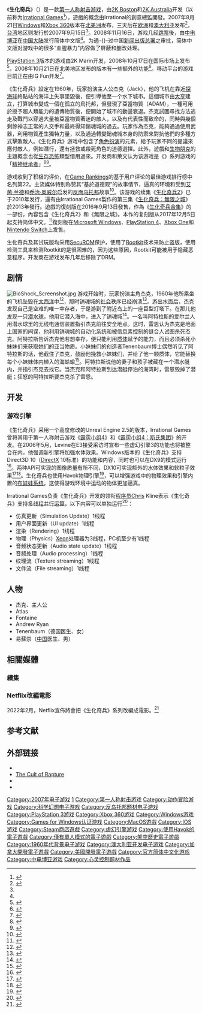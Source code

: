 {{noteTA
|G1=Games
|1=zh-cn:奥威尔; zh-tw:歐威爾;
|2=zh-cn:斯氏集团; zh-tw:黑幫風雲;
}}
<!--以下模板信息不填请留空，不要删去-->
{{Infobox VG
| title          = 生化奇兵
| collapsible    = 
| state          = 
| show image     = 
| image = File:Bioshockcoverfinalcropped.jpg
| english = BioShock
| developer      = [[2K_Games|2K Games]]<ref name=ps3pressrls/>
| publisher      = {{vgrelease|WW|[[2K_Games|2K Games]]|CN|[[中电博亚|中电博亚]]|TW|[[英宝格|英宝格]]}}
| engine         = [[虚幻引擎|虚幻引擎2.5]]<br />[[Havok|Havok]]物理引擎
| released       = {{collapsible list|title=2007年8月21日|'''Microsoft Windows、Xbox 360'''{{Vgrelease|NA|2007年8月21日<ref name="IGN1">{{citeweb|url=http://au.games.ign.com/articles/812/812621p1.html|title=BioShock Demo Now Available on Xbox LIVE|accessdate=2007-10-15|first=Alexis|last=Dunham|date=2007-08-13|publisher=IGN|deadurl=yes|archiveurl=https://web.archive.org/web/20110713004601/http://au.games.ign.com/articles/812/812621p1.html|archivedate=2011-07-13}}</ref>|EU|2007年8月24日<ref name="IGN1" /><ref>{{cite web |url=http://www.gamespot.com/xbox360/action/bioshock/similar.html?mode=versions |title=BioShock for Xbox 1080 Release Summary |accessdate=2008-03-11 |work=[[GameSpot|GameSpot]] |publisher=CNET Networks |archive-date=2009-01-14 |archive-url=https://web.archive.org/web/20090114101936/http://www.gamespot.com/xbox360/action/bioshock/similar.html?mode=versions |dead-url=no }}</ref><ref>{{cite web |url=http://www.gamespot.com/pc/action/bioshock/similar.html?mode=versions |title=BioShock for PC Release Summary |accessdate=2008-03-11 |work=[[GameSpot|GameSpot]] |publisher=CNET Networks |archive-date=2007-10-17 |archive-url=https://web.archive.org/web/20071017184549/http://www.gamespot.com/pc/action/bioshock/similar.html?mode=versions |dead-url=no }}</ref>|CN|2008年11月16日<ref name="Zhongdian">{{cite web | language = zh-cn | publisher = 中电博亚 | title = E3最佳游戏《生化奇兵》11月16日即将上市 | url = http://www.ceasia.com.cn/xinwen.php?op=view&id=167&PHPSESSID=1e0319de11c649b99deb4d9cde164923 | author =  | date = 2008-11-16 | accessdate = 2009-07-23 | archive-date = 2008-12-23 | archive-url = https://web.archive.org/web/20081223214911/http://www.ceasia.com.cn/xinwen.php?op=view&id=167&PHPSESSID=4ab06721bdf5a6342f4c0b4226c50363 | dead-url = yes }}</ref>|TW|2007年9月15日<ref name="Baha">{{cite web | language = zh-tw | publisher = 巴哈姆特電玩資訊站 | title = 生化奇兵 | url = http://acg.gamer.com.tw/acgDetail.php?s=8047 | author =  | date =  | accessdate = 2009-07-23 | archive-date = 2021-04-13 | archive-url = https://web.archive.org/web/20210413160920/https://acg.gamer.com.tw/acgDetail.php?s=8047 | dead-url = no }}</ref>}}<ref>{{Cite_web | url= http://store.steampowered.com/app/7670/?snr=1_7_7_230_150_5 | title = Steam 上的 BioShock™ | publisher = Steam | language = zh-Hans, en | accessdate=2016-10-19}}</ref>
'''iOS'''{{vgrelease|WW|2014年8月29日}}
'''PlayStation 3'''{{Vgrelease|EU|2008年10月17日|NA|2008年10月21日}}}}
| genre          = [[第一人称射击游戏|第一人称射击]]<br />[[动作冒险游戏|动作冒险]]
| modes          = [[单人游戏|单人游戏]]
| platforms      = [[Microsoft_Windows|Microsoft Windows]]<br />[[Xbox_360|Xbox 360]]<ref name="BioFAQ">{{citeweb|url=http://www.bioshock-online.com/faq/#platform|title=BioShock FAQ – what platforms is BioShock being released on?|accessdate=2008-07-30|publisher=Through the Looking Glass|archive-date=2012-03-22|archive-url=https://www.webcitation.org/66LbGluZl?url=http://www.bioshock-online.com/faq/#platform|dead-url=no}}</ref><br />[[PlayStation_3|PlayStation 3]]<br />[[Mac_OS_X|Mac OS X]]<ref>{{Cite web |url=http://www.macworld.com/article/138126/2009/01/bioshock.html |title=存档副本 |access-date=2009-07-22 |archive-date=2010-07-19 |archive-url=https://web.archive.org/web/20100719064046/http://www.macworld.com/article/138126/2009/01/bioshock.html |dead-url=no }}</ref><br />[[iOS|iOS]]
| onlinegame     =
| price          = 
| sale           = 
| director   = {{link-en|肯·萊文 (遊戲開發者)|Ken Levine (game developer)|肯·萊文}}<br />Alyssa Finley
| designer       = Paul Hellquist
| programmer = Christopher Kline<br />Rowan Wyborn
| writer         = {{link-en|肯·萊文 (遊戲開發者)|Ken Levine (game developer)|肯·萊文}}
| artist         = Scott Sinclair
| composer       = {{link-en|Garry Schyman|Garry Schyman}}
| series     = [[生化奇兵系列|生化奇兵系列]]
}}
《'''生化奇兵'''》（{{lang-en|''BioShock''}}）是一款[[第一人称射击游戏|第一人称射击游戏]]，由[[2K_Games|2K Boston]]和[[2K_Games|2K Australia]]开发（以前称为[[Irrational_Games|Irrational Games]]<ref>{{cite web | url = http://ir.take2games.com/ReleaseDetail.cfm?ReleaseID=183561 | title = Take-Two Interactive Software, Inc. Acquires Irrational Games | date = January 8, 2006 | publisher = Take-Two Interactive | accessdate = 2007-09-08 | archive-date = 2007-09-27 | archive-url = https://web.archive.org/web/20070927185123/http://ir.take2games.com/ReleaseDetail.cfm?ReleaseID=183561 | dead-url = yes }}</ref>），遊戲的概念由Irrational的創意總監{{link-en|肯·萊文 (遊戲開發者)|Ken Levine (game developer)|肯·萊文}}開發。2007年8月21日[[Windows|Windows]]和[[Xbox_360|Xbox 360]]版本在[[北美洲|北美洲]]发布，三天后在[[欧洲|欧洲]]和[[澳大利亚|澳大利亚]]发布<ref>{{cite web | url = http://www.2kgames.com/cultofrapture/updates.html | title = ''BioShock'' street date is August 21 | work = The Cult of Rapture | date = March 1, 2007 | accessdate = 2007-11-04 | archive-date = 2007-09-30 | archive-url = https://web.archive.org/web/20070930160948/http://www.2kgames.com/cultofrapture/updates.html | dead-url = no }}</ref>，[[台湾|台湾]]地区则发行於2007年9月15日<ref name="Baha" />。2008年11月16日，游戏几经[[跳票|跳票]]後，由[[中电博亚|中电博亚]]在[[中国大陆|中国大陆]]发行简体中文版<ref name="Zhongdian" />。为通-{}-过中国[[新闻出版总署|新闻出版总署]]之审批，简体中文版对游戏中的很多“血腥暴力”内容做了屏蔽和删改处理。

[[PlayStation_3|PlayStation 3]]版本的游戏由2K Marin开发，2008年10月17日在国际市场上发布<ref>{{citeweb | url = http://ps3.ign.com/articles/900/900066p1.html | title = IGN: ''BioShock'' Coming October 21 | publisher = [[IGN|IGN]] | date = August 19, 2008 | accessdate = 2008-08-19 | archive-date = 2008-08-22 | archive-url = https://web.archive.org/web/20080822012655/http://ps3.ign.com/articles/900/900066p1.html | dead-url = yes }}</ref>，2008年10月21日在北美地区发布的版本有一些额外的功能<ref name=ps3pressrls>{{cite press release | url=http://ir.take2games.com/ReleaseDetail.cfm?ReleaseID=312621 | title=2K Games Injects PlayStation 3 System Owners with Genetically Enhanced Version of BioShock | accessdate=2008-08-02 | date=May 28, 2008 | publisher=Take 2 Interactive | archive-date=2008-05-29 | archive-url=https://web.archive.org/web/20080529181404/http://ir.take2games.com/ReleaseDetail.cfm?ReleaseID=312621 | dead-url=yes }}</ref>。移动平台的游戏目前正在由IG Fun开发<ref name="mobilever">{{cite web | url=http://www.igfun.com/pub/pressrelease/Bioshock.htm | title=Mobile Gamers: Welcome to Rapture – IG FUN TO BRING THE AWARD WINNING “BIOSHOCK” TO MOBILE | date=2008-02-11 | accessdate=2008-05-30 | publisher=IG Fun | deadurl=yes | archiveurl=https://web.archive.org/web/20081201192533/http://www.igfun.com/pub/pressrelease/Bioshock.htm | archivedate=2008-12-01 }}</ref>。

《生化奇兵》設定在1960年，玩家扮演主人公杰克（Jack），他的飞机在靠近[[探海球|探海球]]終點站的海洋上失事墜毀後，便引導他至一个水下城市{{link-en|銷魂城 (生化奇兵)|Rapture (BioShock)|銷魂城}}。這個城市由[[大亨|大亨]]{{link-en|安德魯·雷恩 (生化奇兵)|Andrew Ryan (BioShock)|安德魯·雷恩}}建立，打算城市變成一個在孤立的烏托邦，但發現了亞當物質（ADAM），一種可用於授予超人類能力的遺傳物質後，便開始了城市的動盪衰退。杰克試圖尋找方法逃走及戰鬥以穿過大量被亞當物質著迷的敵人，以及有代表性而致命的{{link-en|大老爹 (生化奇兵)|Big Daddy (BioShock)|大老爹}}，同時與幾個剩餘神志正常的人交手和最終得知銷魂城的過去。玩家作為杰克，能夠通過使用武器，利用物質產生獨特力量，以及通過轉變銷魂城本身的防禦來對抗他們的多種方式擊敗敵人。《生化奇兵》游戏中包含了[[電子角色扮演遊戲|角色扮演]]的元素，給予玩家不同的提議來應付敵人，例如潛行，還有拯救或殺死角色的道德選擇。此外，遊戲和[[生物朋克|生物朋克]]的主題概念也從[[恐怖游戏|生存恐怖]]類型借用過來。开发商和萊文认为该游戏是《''{{link-en|网络奇兵|System Shock}}''》系列游戏的「[[精神續作|精神继承者]]」<ref>{{cite web | url = http://pc.gamespy.com/pc/bioshock/707256p1.html | title = GameSpy: ''BioShock'' Preview | date = 2006-05-10 | accessdate = 2007-11-04 | publisher = Gamespy | first = Li C. | last = Kuo | archive-date = 2012-02-23 | archive-url = https://www.webcitation.org/65ef82tqv?url=http://pc.gamespy.com/pc/bioshock/707256p1.html | dead-url = no }}</ref><ref>{{citeweb | url = http://au.pc.ign.com/articles/556/556421p1.html | title = IGN ''BioShock'' Interview | publisher = [[IGN|IGN]] | date = 2004-10-04 | accessdate = 2007-10-07 | archive-url = https://web.archive.org/web/20090315134513/http://au.pc.ign.com/articles/556/556421p1.html | archive-date = 2009-03-15 | dead-url = yes }}</ref>。

游戏收到了积极的评价，在[[Game_Rankings|Game Rankings]]的基于用户评论的最佳游戏排行榜中名列第22。主流媒体特别称赞其“基於道德观”的故事情节，逼真的环境和受到[[艾茵·兰德|艾茵·兰德]]和[[乔治·奥威尔|乔治·奥威尔]]启发的[[反面乌托邦|反面乌托邦]]故事<ref name="bostonglobereview">{{cite web | url = http://www.boston.com/ae/games/articles/2007/08/27/bioshock_lets_users_take_on_fanaticism_through_fantasy/ | title = ''BioShock'' lets users take on fanaticism through fantasy | publisher = [[Boston_Globe|Boston Globe]] | date = 2007-08-27 | first = Hiawatha | last = Bray | accessdate = 2007-11-09 | archive-date = 2007-10-14 | archive-url = https://web.archive.org/web/20071014004508/http://www.boston.com/ae/games/articles/2007/08/27/bioshock_lets_users_take_on_fanaticism_through_fantasy/ | dead-url = no }}</ref>。该游戏的续集《[[生化奇兵2|生化奇兵2]]》已于2010年发行，還有由Irrational Games製作的第三集《[[生化奇兵：無限之城|生化奇兵：無限之城]]》於2013年發行。遊戲的復刻版在2016年9月13日發售，作為《[[生化奇兵合集|生化奇兵合集]]》的一部份，內容包含《生化奇兵2》和《無限之城》。本作的复刻版从2017年12月5日起支持简体中文。<ref>{{Cite web |url = http://steamcommunity.com/games/409710/announcements/detail/1469727073447032566 |title = PC Patch Notes: December 5 |author = 2kschug |date = 2017-12-05 |publisher =  |language = en |accessdate = 2017-12-09 |archive-date = 2020-11-09 |archive-url = https://web.archive.org/web/20201109034143/https://steamcommunity.com/games/409710/announcements/detail/1469727073447032566 |dead-url = no }}</ref>復刻版在[[Microsoft_Windows|Microsoft Windows]]、[[PlayStation_4|PlayStation 4]]、[[Xbox_One|Xbox One]]和[[Nintendo_Switch|Nintendo Switch]]上发售。

生化奇兵及其试玩版均采用[[SecuROM|SecuROM]]保护，使用了[[Rootkit|Rootkit]]技术来防止盗版，使用检测工具来检测Rootkit的是很困难的，因为这些原因，Rootkit可能被用于隐藏恶意程序。开发商在游戏发布几年后移除了DRM。

==剧情==
[[File:BioShock_Screenshot.jpg|thumb]]
游戏开始时，玩家扮演主角杰克，1960年他所乘坐的飞机坠毁在[[大西洋|大西洋]]中<ref>{{cite web|url=http://au.pc.ign.com/articles/813/813641p1.html|title=''BioShock'' Review: Welcome to Rapture; at IGN|accessdate=7 October 2007|archive-url=https://web.archive.org/web/20120718131354/http://au.pc.ign.com/articles/813/813641p1.html|archive-date=2012-07-18|dead-url=yes}}</ref>，那时销魂城的[[社会|社会]]秩序已经崩溃<ref>{{cite web|url=http://www.bioshock-online.com/faq/#about|title=''BioShock'' FAQs – What is the game about?|accessdate=2007-10-08|date=2006-12-30|publisher=Through the Looking Glass|archive-date=2012-03-22|archive-url=https://www.webcitation.org/66LbGluZl?url=http://www.bioshock-online.com/faq/#about|dead-url=no}}</ref>。游出水面后，杰克发现自己是空难的唯一幸存者，于是游到了附近岛上的一座巨型灯塔下。在那儿他发现一只[[潜水艇|潜水球]]，他用它潜入海中，进入了销魂城<ref>{{cite web|url=http://au.xbox360.ign.com/objects/793/793105.html|title=''BioShock''|publisher=IGN|accessdate=2007-10-07|archive-url=https://web.archive.org/web/20071012183719/http://au.xbox360.ign.com/objects/793/793105.html|archive-date=2007-10-12|dead-url=yes}}</ref>。一名叫阿特拉斯的爱尔兰人用潜水球里的无线电通信装置指引杰克前往安全地点。这时，雷恩认为杰克是地面上国家的间谍，他利用销魂城的自动化系统和被信息素控制的缝合人试图杀死杰克。阿特拉斯告诉杰克他若想幸存，便只能利用[[质体|质体]]赋予的能力，而且必须杀死小妹妹们来获取她们的亚当物质。小妹妹们的创造者Tenenbaum博士偶然听见了阿特拉斯的话，他截住了杰克，鼓励他挽救小妹妹们，并给了他一颗质体，它能替换每个小妹妹体内植入的海蛤蝓<ref name="IGN water">{{cite web | url = http://blogs.ign.com/Irrational_Games/2007/05/23/55572/ | title = IGN first look at the Little Sisters | publisher = IGN | date = 2007-05-23 | accessdate = 2007-11-04 | deadurl = yes | archiveurl = https://web.archive.org/web/20071103135013/http://blogs.ign.com/Irrational_Games/2007/05/23/55572/ | archivedate = 2007-11-03 }}</ref>。阿特拉斯说他的妻子和孩子被藏在一个潜水艇内，并指引杰克去找它。当杰克和阿特拉斯到达潜艇停泊的海湾时，雷恩毁掉了潜艇；狂怒的阿特拉斯要杰克杀了雷恩。

== 开发 ==

=== 游戏引擎 ===
《生化奇兵》采用一个高度修改的Unreal Engine 2.5的版本，Irrational Games曾将其用于第一人称射击游戏《[[霹雳小组4|霹雳小组4]]》和《[[霹雳小组4：斯氏集团|霹雳小组4：斯氏集团]]》的开发。在2006年5月，Levine在E3接受采访时宣布一些虚幻引擎3的功能也将被整合在内，他强调新引擎将加强水体效果。Windows版本的《生化奇兵》支持Direct3D 10（[[DirectX|DirectX]] 10标准）的功能和内容，同时也可以在DX9的模式运行<ref>{{cite web | url = http://www.2kgames.com/cultofrapture/updates.html | title = DX10 Update | publisher = Cult of Rapture | date = 2007-04-25 | accessdate = 2007-05-06 | first = Elizabeth | last = Tobey | archive-date = 2007-09-30 | archive-url = https://web.archive.org/web/20070930160948/http://www.2kgames.com/cultofrapture/updates.html | dead-url = no }}</ref>。两种API可实现的图像质量有所不同，DX10可实现额外的水体效果和软粒子效果<ref>{{cite web | url = http://au.gamespot.com/features/6177688/index.html | title = BioShock Hardware Performance Guide | first = Sarju | last = Shah | date = 2007-08-26 | accessdate = 2008-03-03 | publisher = Gamespot AU | archive-date = 2007-10-26 | archive-url = https://web.archive.org/web/20071026023845/http://au.gamespot.com/features/6177688/index.html | dead-url = yes }}</ref><ref>{{cite web | url = http://www.bit-tech.net/gaming/2007/08/30/bioshock_gameplay_graphics_and_performance/1 | title = BioShock: Graphics & Performance | date = 2007-08-30 | accessdate = 2008-03-03 | first = Tim | last = Smalley | publisher = Bit-Tech | archive-date = 2008-02-16 | archive-url = https://web.archive.org/web/20080216102314/http://www.bit-tech.net/gaming/2007/08/30/bioshock_gameplay_graphics_and_performance/1 | dead-url = no }}</ref>。生化奇兵也使用Havok物理引擎<ref name="BioFAQs 2">{{citeweb|url=http://www.bioshock-online.com/faq/#engine|title=''BioShock'' FAQs – What engine is ''BioShock'' using?|accessdate=2007-10-07|date=2006-12-30|publisher=Through the Looking Glasee|archive-date=2012-03-22|archive-url=https://www.webcitation.org/66LbGluZl?url=http://www.bioshock-online.com/faq/#engine|dead-url=no}}</ref>，可以增强游戏中的物理效果和引擎内置的[[布娃娃系统|布娃娃系统]]，这使得游戏环境中运动的物体更加逼真。

Irrational Games负责《生化奇兵》开发的领衔[[程序员|程序员]]Chris Kline表示《生化奇兵》支持[[多线程|多线程]][[并行运算|并行运算]]，以下内容可以单独运行<ref>{{cite web | url=http://www.ttlg.com/forums/showthread.php?t=109427&page=2 | title=Anyone else upgrading their pcs in anticipation of Bioshock? | date=2007-11-18 | accessdate=2007-11-18 | publisher=TTLG Forums | first=Chris | last=Kline | archive-date=2011-06-13 | archive-url=https://web.archive.org/web/20110613031629/http://www.ttlg.com/forums/showthread.php?t=109427&page=2 | dead-url=no }}</ref>：

*仿真更新（Simulation Update）1线程
*用户界面更新（UI update）1线程
*渲染（Rendering）1线程
*物理（Physics）[[Xeon|Xeon]]处理器为3线程，PC机至少有1线程
*音频状态更新（Audio state update）1线程
*音频处理（Audio processing）1线程
*纹理流（Texture streaming）1线程
*文件流（File streaming）1线程

{{Clear}}

== 人物 ==

* 杰克、主人公
* Atlas
* Fontaine
* Andrew Ryan
* Tenenbaum（德国医生、女）
* 易蘇崇（[[中國|中国]]医生、男）

== 相關媒體 ==
=== 續集 ===
{{Main|生化奇兵2|生化奇兵 无限}}

=== Netflix改編電影 ===
2022年2月，Netflix宣佈將會把《生化奇兵》系列改編成電影。<ref>{{Cite web |url = https://www.hollywoodreporter.com/movies/movie-news/bioshock-movie-neflix-1235093896/ |title = ‘BioShock’ Movie in the Works at Netflix |author = Borys Kit |date = 2022-02-15 |publisher = The Hollywood Reporter |language = en}}</ref>

==参考文献==
{{Reflist|2}}

== 外部链接 ==
{{Portal|电子游戏|Gamepad.svg}}
{{Wikiquote}}
* {{official website|http://www.bioshockgame.com/site/agegate.html}}
* [http://www.2kgames.com/cultofrapture/ The Cult of Rapture]
* {{MobyGames|id=/game/bioshock}}
* {{IMDb title|id=1094581|title=BioShock}}

{{生化奇兵}}
{{Digital Extremes}}

{{Authority control}}
{{DEFAULTSORT:BioShock}}
[[Category:2007年电子游戏|Category:2007年电子游戏]]
[[Category:生化奇兵系列电子游戏|1]]
[[Category:第一人称射击游戏|Category:第一人称射击游戏]]
[[Category:动作冒险游戏|Category:动作冒险游戏]]
[[Category:科学幻想电子游戏|Category:科学幻想电子游戏]]
[[Category:反乌托邦题材电子游戏|Category:反乌托邦题材电子游戏]]
[[Category:PlayStation_3游戏|Category:PlayStation 3游戏]]
[[Category:Xbox_360游戏|Category:Xbox 360游戏]]
[[Category:Windows游戏|Category:Windows游戏]]
[[Category:Games_for_Windows认证游戏|Category:Games for Windows认证游戏]]
[[Category:MacOS遊戲|Category:MacOS遊戲]]
[[Category:IOS游戏|Category:IOS游戏]]
[[Category:Steam商店遊戲|Category:Steam商店遊戲]]
[[Category:虚幻引擎游戏|Category:虚幻引擎游戏]]
[[Category:使用Havok的電子遊戲|Category:使用Havok的電子遊戲]]
[[Category:僅有單人模式的電子遊戲|Category:僅有單人模式的電子遊戲]]
[[Category:架空歷史電子遊戲|Category:架空歷史電子遊戲]]
[[Category:1960年代背景电子游戏|Category:1960年代背景电子游戏]]
[[Category:澳大利亚开发电子游戏|Category:澳大利亚开发电子游戏]]
[[Category:加拿大開發電子遊戲|Category:加拿大開發電子遊戲]]
[[Category:美國開發電子遊戲|Category:美國開發電子遊戲]]
[[Category:官方简体中文化游戏|Category:官方简体中文化游戏]]
[[Category:中电博亚游戏|Category:中电博亚游戏]]
[[Category:心灵控制题材作品|Category:心灵控制题材作品]]